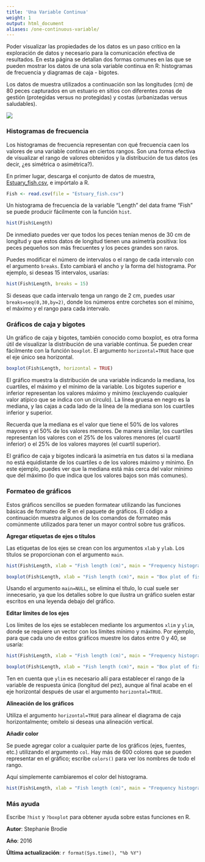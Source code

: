 ```yaml
---
title: 'Una Variable Continua'
weight: 1
output: html_document
aliases: /one-continuous-variable/
---
```



Poder visualizar las propiedades de los datos es un paso crítico en la exploración de datos y necesario para la comunicación efectiva de resultados. En esta página se detallan dos formas comunes en las que se pueden mostrar los datos de una sola variable continua en R: histogramas de frecuencia y diagramas de caja - bigotes.

Los datos de muestra utilizados a continuación son las longitudes (cm) de 80 peces capturados en un estuario en sitios con diferentes zonas de gestión (protegidas versus no protegidas) y costas (urbanizadas versus saludables).


![](Single_continuous_variable_image.jpg)


### Histogramas de frecuencia

Los histogramas de frecuencia representan con qué frecuencia caen los valores de una variable continua en ciertos rangos. Son una forma efectiva de visualizar el rango de valores obtenidos y la distribución de tus datos (es decir, ¿es simétrica o asimétrica?).

En primer lugar, descarga el conjunto de datos de muestra, [Estuary_fish.csv](/datasets/Estuary_fish.csv), e impórtalo a R.


```r
Fish <- read.csv(file = "Estuary_fish.csv")
```


Un histograma de frecuencia de la variable "Length" del data frame "Fish" se puede producir fácilmente con la función `hist`.


```r
hist(Fish$Length)
```


De inmediato puedes ver que todos los peces tenían menos de 30 cm de longitud y que estos datos de longitud tienen una asimetría positiva: los peces pequeños son más frecuentes y los peces grandes son raros.

Puedes modificar el número de intervalos o el rango de cada intervalo con el argumento `breaks`. Esto cambiará el ancho y la forma del histograma. Por ejemplo, si deseas 15 intervalos, usarías:



```r
hist(Fish$Length, breaks = 15)
```


Si deseas que cada intervalo tenga un rango de 2 cm, puedes usar `breaks=seq(0,30,by=2)`, donde los números entre corchetes son el mínimo, el máximo y el rango para cada intervalo.

### Gráficos de caja y bigotes

Un gráfico de caja y bigotes, también conocido como boxplot, es otra forma útil de visualizar la distribución de una variable continua. Se pueden crear fácilmente con la función `boxplot`. El argumento `horizontal=TRUE` hace que el eje único sea horizontal.


```r
boxplot(Fish$Length, horizontal = TRUE)
```


El gráfico muestra la distribución de una variable indicando la mediana, los cuartiles, el máximo y el mínimo de la variable. Los bigotes superior e inferior representan los valores máximo y mínimo (excluyendo cualquier valor atípico que se indica con un círculo). La línea gruesa en negro es la mediana, y las cajas a cada lado de la línea de la mediana son los cuartiles inferior y superior.

Recuerda que la mediana es el valor que tiene el 50% de los valores mayores y el 50% de los valores menores. De manera similar, los cuartiles representan los valores con el 25% de los valores menores (el cuartil inferior) o el 25% de los valores mayores (el cuartil superior).

El gráfico de caja y bigotes indicará la asimetría en tus datos si la mediana no está equidistante de los cuartiles o de los valores máximo y mínimo. En este ejemplo, puedes ver que la mediana está más cerca del valor mínimo que del máximo (lo que indica que los valores bajos son más comunes).

### Formateo de gráficos

Estos gráficos sencillos se pueden formatear utilizando las funciones básicas de formateo de R en el paquete de gráficos. El código a continuación muestra algunos de los comandos de formateo más comúnmente utilizados para tener un mayor control sobre tus gráficos.

**Agregar etiquetas de ejes o títulos**

Las etiquetas de los ejes se crean con los argumentos `xlab` y `ylab`. Los títulos se proporcionan con el argumento `main`.

```r
hist(Fish$Length, xlab = "Fish length (cm)", main = "Frequency histogram of fish length")

boxplot(Fish$Length, xlab = "Fish length (cm)", main = "Box plot of fish length", horizontal = TRUE)
```

Usando el argumento `main=NULL`, se elimina el título, lo cual suele ser innecesario, ya que los detalles sobre lo que ilustra un gráfico suelen estar escritos en una leyenda debajo del gráfico.

**Editar límites de los ejes**

Los límites de los ejes se establecen mediante los argumentos `xlim` y `ylim`, donde se requiere un vector con los límites mínimo y máximo. Por ejemplo, para que cada uno de estos gráficos muestre los datos entre 0 y 40, se usaría:


```r
hist(Fish$Length, xlab = "Fish length (cm)", main = "Frequency histogram of fish length", xlim = c(0, 40))

boxplot(Fish$Length, xlab = "Fish length (cm)", main = "Box plot of fish length", ylim = c(0, 40), horizontal = TRUE)
```


Ten en cuenta que `ylim` es necesario allí para establecer el rango de la variable de respuesta única (longitud del pez), aunque al final acabe en el eje horizontal después de usar el argumento `horizontal=TRUE`.
 

**Alineación de los gráficos**
 
Utiliza el argumento `horizontal=TRUE` para alinear el diagrama de caja horizontalmente; omítelo si deseas una alineación vertical.
 

**Añadir color**
 
Se puede agregar color a cualquier parte de los gráficos (ejes, fuentes, etc.) utilizando el argumento `col`. Hay más de 600 colores que se pueden representar en el gráfico; escribe `colors()` para ver los nombres de todo el rango.

Aquí simplemente cambiaremos el color del histograma.


```r
hist(Fish$Length, xlab = "Fish length (cm)", main = "Frequency histogram of fish length", col = "red")
```
  
### Más ayuda
 
Escribe `?hist` y `?boxplot` para obtener ayuda sobre estas funciones en R. 
  

**Autor**: Stephanie Brodie
 
**Año**: 2016

**Última actualización**: `r format(Sys.time(), "%b %Y")`
